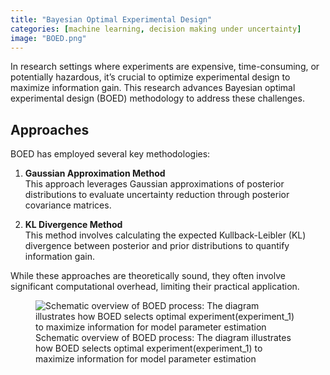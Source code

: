 ```yaml
---
title: "Bayesian Optimal Experimental Design"
categories: [machine learning, decision making under uncertainty]
image: "BOED.png"
---
```


In research settings where experiments are expensive, time-consuming, or potentially hazardous, 
it's crucial to optimize experimental design to maximize information gain. 
This research advances Bayesian optimal experimental design (BOED) methodology to address these challenges.

##  Approaches

BOED has employed several key methodologies:

1. **Gaussian Approximation Method**  
   This approach leverages Gaussian approximations of posterior distributions to evaluate uncertainty reduction through posterior covariance matrices.

2. **KL Divergence Method**  
   This method involves calculating the expected Kullback-Leibler (KL) divergence between posterior and prior distributions to quantify information gain.

While these approaches are theoretically sound, they often involve significant computational overhead, limiting their practical application.

![Schematic overview of BOED process: The diagram illustrates how BOED selects optimal experiment(experiment_1) to maximize information for model parameter estimation](BOED.png)

